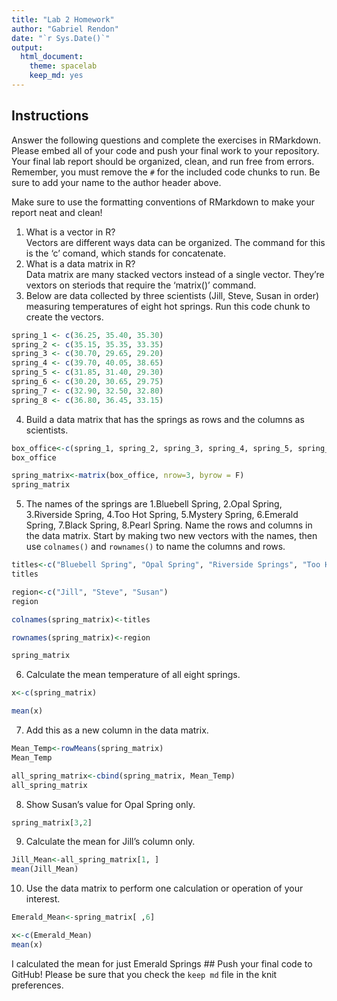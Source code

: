 ```yaml
---
title: "Lab 2 Homework"
author: "Gabriel Rendon"
date: "`r Sys.Date()`"
output:
  html_document: 
    theme: spacelab
    keep_md: yes
---
```


## Instructions
Answer the following questions and complete the exercises in RMarkdown. Please embed all of your code and push your final work to your repository. Your final lab report should be organized, clean, and run free from errors. Remember, you must remove the `#` for the included code chunks to run. Be sure to add your name to the author header above.  

Make sure to use the formatting conventions of RMarkdown to make your report neat and clean!  

1. What is a vector in R?  
Vectors are different ways data can be organized. The command for this is the 'c' comand, which stands for concatenate.
2. What is a data matrix in R?  
Data matrix are many stacked vectors instead of a single vector. They're vextors on steriods that require the 'matrix()' command.
3. Below are data collected by three scientists (Jill, Steve, Susan in order) measuring temperatures of eight hot springs. Run this code chunk to create the vectors.  
```r
spring_1 <- c(36.25, 35.40, 35.30)
spring_2 <- c(35.15, 35.35, 33.35)
spring_3 <- c(30.70, 29.65, 29.20)
spring_4 <- c(39.70, 40.05, 38.65)
spring_5 <- c(31.85, 31.40, 29.30)
spring_6 <- c(30.20, 30.65, 29.75)
spring_7 <- c(32.90, 32.50, 32.80)
spring_8 <- c(36.80, 36.45, 33.15)
```

4. Build a data matrix that has the springs as rows and the columns as scientists.  
```r
box_office<-c(spring_1, spring_2, spring_3, spring_4, spring_5, spring_6, spring_7, spring_8)
box_office
```
```r
spring_matrix<-matrix(box_office, nrow=3, byrow = F)
spring_matrix 
```

5. The names of the springs are 1.Bluebell Spring, 2.Opal Spring, 3.Riverside Spring, 4.Too Hot Spring, 5.Mystery Spring, 6.Emerald Spring, 7.Black Spring, 8.Pearl Spring. Name the rows and columns in the data matrix. Start by making two new vectors with the names, then use `colnames()` and `rownames()` to name the columns and rows.
```r
titles<-c("Bluebell Spring", "Opal Spring", "Riverside Springs", "Too Hot Springs", "Mystery Springs", "Emerald Springs", "Black Springs", "Pearl Springs")
titles
```
```r
region<-c("Jill", "Steve", "Susan")
region  
```
```r
colnames(spring_matrix)<-titles
```
```r
rownames(spring_matrix)<-region
```
```r
spring_matrix
```

6. Calculate the mean temperature of all eight springs.
```r
x<-c(spring_matrix)
```
```r
mean(x)
```


7. Add this as a new column in the data matrix.  
```r
Mean_Temp<-rowMeans(spring_matrix)
Mean_Temp
```
```r
all_spring_matrix<-cbind(spring_matrix, Mean_Temp)
all_spring_matrix
```

8. Show Susan's value for Opal Spring only.
```r
spring_matrix[3,2]
```

9. Calculate the mean for Jill's column only.  
```r
Jill_Mean<-all_spring_matrix[1, ]
mean(Jill_Mean)
```

10. Use the data matrix to perform one calculation or operation of your interest.
```r
Emerald_Mean<-spring_matrix[ ,6]
```
```r
x<-c(Emerald_Mean)
mean(x)
```
I calculated the mean for just Emerald Springs 
## Push your final code to GitHub!
Please be sure that you check the `keep md` file in the knit preferences.  